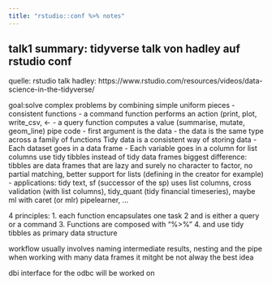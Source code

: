 ```yaml
---
title: "rstudio::conf %>% notes"
---
```


## talk1 summary: tidyverse talk von hadley auf rstudio conf

quelle: rstudio talk hadley:  https://www.rstudio.com/resources/videos/data-science-in-the-tidyverse/

goal:solve complex problems by combining simple uniform pieces
-consistent functions
  - a command function performs an action (print, plot, write_csv, <-
  - a query function computes a value (summarise, mutate, geom_line)
pipe code
 - first argument is the data
 - the data is the same type across a family of functions
Tidy data is a consistent way of storing data
 - Each dataset goes in a data frame
 - Each variable goes in a column
for list columns use tidy tibbles instead of tidy data frames
biggest difference: tibbles are data frames that are lazy and surely
no character to factor, no partial matching, better support for lists (defining in the creator for example)
- applications: tidy text, sf (successor of the sp) uses list columns, cross validation (with list columns), tidy_quant (tidy financial timeseries), maybe ml with caret (or mlr) pipelearner, ...

4 principles:
1. each function encapsulates one task
2 and is either a query or a command
3. Functions are composed with "%>%"
4. and use tidy tibbles as primary data structure

workflow usually involves naming intermediate results, nesting and the pipe
when working with many data frames it mitght be not alway the best idea

dbi interface for the odbc will be worked on


